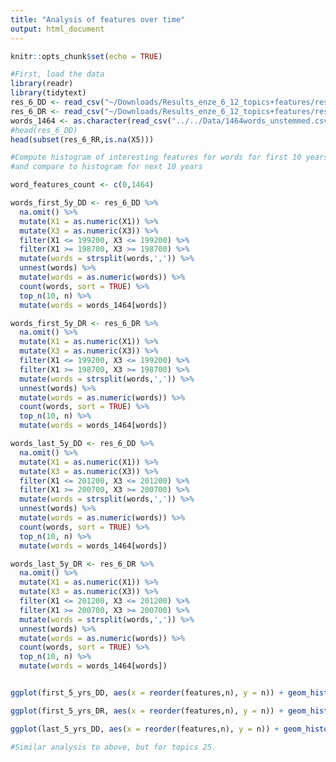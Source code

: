 ```yaml
---
title: "Analysis of features over time"
output: html_document
---
```


```r
knitr::opts_chunk$set(echo = TRUE)
```

```r
#First, load the data
library(readr)
library(tidytext)
res_6_DD <- read_csv("~/Downloads/Results_enze_6_12_topics+features/results_6_D_D.csv", col_names = FALSE)
res_6_DR <- read_csv("~/Downloads/Results_enze_6_12_topics+features/results_6_D_R.csv", col_names = FALSE)
words_1464 <- as.character(read_csv("../../Data/1464words_unstemmed.csv")$term)
#head(res_6_DD)
head(subset(res_6_RR,is.na(X5)))
```


```r
#Compute histogram of interesting features for words for first 10 years
#and compare to histogram for next 10 years

word_features_count <- c(0,1464)

words_first_5y_DD <- res_6_DD %>% 
  na.omit() %>% 
  mutate(X1 = as.numeric(X1)) %>%
  mutate(X3 = as.numeric(X3)) %>%
  filter(X1 <= 199200, X3 <= 199200) %>% 
  filter(X1 >= 198700, X3 >= 198700) %>%
  mutate(words = strsplit(words,',')) %>%
  unnest(words) %>%
  mutate(words = as.numeric(words)) %>%
  count(words, sort = TRUE) %>%
  top_n(10, n) %>%
  mutate(words = words_1464[words])

words_first_5y_DR <- res_6_DR %>% 
  na.omit() %>% 
  mutate(X1 = as.numeric(X1)) %>%
  mutate(X3 = as.numeric(X3)) %>%
  filter(X1 <= 199200, X3 <= 199200) %>% 
  filter(X1 >= 198700, X3 >= 198700) %>%
  mutate(words = strsplit(words,',')) %>%
  unnest(words) %>%
  mutate(words = as.numeric(words)) %>%
  count(words, sort = TRUE) %>%
  top_n(10, n) %>%
  mutate(words = words_1464[words])

words_last_5y_DD <- res_6_DD %>% 
  na.omit() %>% 
  mutate(X1 = as.numeric(X1)) %>%
  mutate(X3 = as.numeric(X3)) %>%
  filter(X1 <= 201200, X3 <= 201200) %>% 
  filter(X1 >= 200700, X3 >= 200700) %>%
  mutate(words = strsplit(words,',')) %>%
  unnest(words) %>%
  mutate(words = as.numeric(words)) %>%
  count(words, sort = TRUE) %>%
  top_n(10, n) %>%
  mutate(words = words_1464[words])

words_last_5y_DR <- res_6_DR %>% 
  na.omit() %>% 
  mutate(X1 = as.numeric(X1)) %>%
  mutate(X3 = as.numeric(X3)) %>%
  filter(X1 <= 201200, X3 <= 201200) %>% 
  filter(X1 >= 200700, X3 >= 200700) %>%
  mutate(words = strsplit(words,',')) %>%
  unnest(words) %>%
  mutate(words = as.numeric(words)) %>%
  count(words, sort = TRUE) %>%
  top_n(10, n) %>%
  mutate(words = words_1464[words])


ggplot(first_5_yrs_DD, aes(x = reorder(features,n), y = n)) + geom_histogram(stat = "identity") + ggtitle('Words, 1987- 1997, DD') + theme(axis.text.x = element_text(angle = 90, hjust = 1)) 

ggplot(first_5_yrs_DR, aes(x = reorder(features,n), y = n)) + geom_histogram(stat = "identity") + ggtitle('Words, 1987- 1997, DR') + theme(axis.text.x = element_text(angle = 90, hjust = 1))

ggplot(last_5_yrs_DD, aes(x = reorder(features,n), y = n)) + geom_histogram(stat = "identity") + ggtitle('Words, 1987- 1997, RR') + theme(axis.text.x = element_text(angle = 90, hjust = 1)) 

```


```r
#Similar analysis to above, but for topics 25.


```

